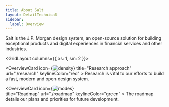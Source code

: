 ```yaml
---
title: About Salt
layout: DetailTechnical
sidebar:
  label: Overview
---
```


Salt is the J.P. Morgan design system, an open-source solution for building exceptional products and digital experiences in financial services and other industries.

<GridLayout columns={{ xs: 1, sm: 2 }}>

   <OverviewCard
    icon={<Image src="/img/about/beaker.svg" alt="density"  />}
    title="Research approach"
    url="./research"
    keylineColor="red"
    >
Research is vital to our efforts to build a fast, modern and open design system.
  </OverviewCard>
  
  <OverviewCard
    icon={<Image src="/img/about/icon.svg" alt="modes"  />}              
    title="Roadmap"
    url="./roadmap"
    keylineColor="green"
    >
The roadmap details our plans and priorities for future development.
  </OverviewCard>
  
</GridLayout>
